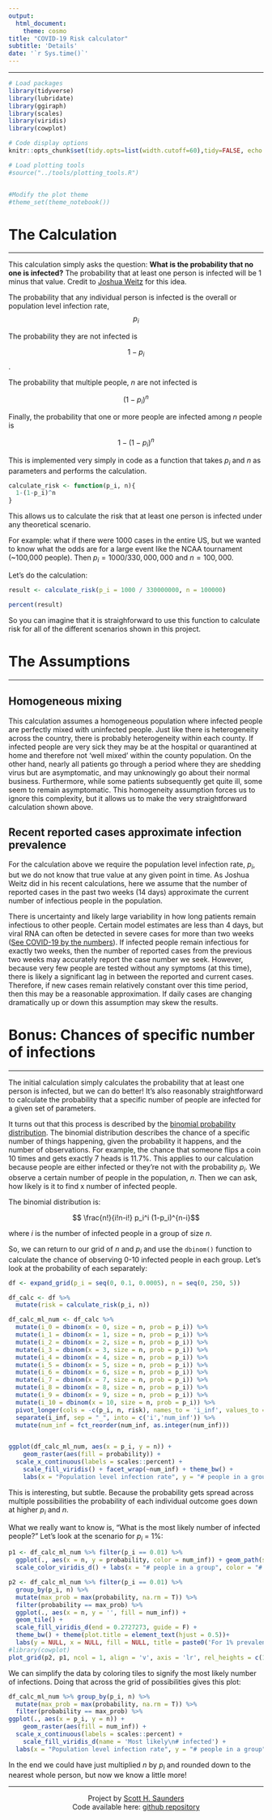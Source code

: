 ```yaml
---
output:
  html_document:
    theme: cosmo
title: "COVID-19 Risk calculator"
subtitle: 'Details' 
date: '`r Sys.time()`'
---
```


--------


```r
# Load packages
library(tidyverse)
library(lubridate)
library(ggiraph)
library(scales)
library(viridis)
library(cowplot)

# Code display options
knitr::opts_chunk$set(tidy.opts=list(width.cutoff=60),tidy=FALSE, echo = F, message=FALSE, warning=FALSE, fig.align="center", fig.retina = 2)

# Load plotting tools
#source("../tools/plotting_tools.R")


#Modify the plot theme
#theme_set(theme_notebook())
```

# The Calculation

-----

This calculation simply asks the question: **What is the probability that no one is infected?** The probability that at least one person is infected will be 1 minus that value. Credit to [Joshua Weitz](https://twitter.com/joshuasweitz) for this idea.

The probability that any individual person is infected is the overall or population level infection rate, 
$$p_i$$ 

The probability they are not infected is

$$1-p_i$$. 

The probability that multiple people, $n$ are not infected is 

$$(1-p_i)^n$$

Finally, the probability that one or more people are infected among $n$ people is 

$$1-(1-p_i)^n$$

This is implemented very simply in code as a function that takes $p_i$ and $n$ as parameters and performs the calculation.

```r
calculate_risk <- function(p_i, n){
  1-(1-p_i)^n
}
```

This allows us to calculate the risk that at least one person is infected under any theoretical scenario. 

For example: what if there were 1000 cases in the entire US, but we wanted to know what the odds are for a large event like the NCAA tournament (~100,000 people). Then $p_i = 1000 / 330,000,000$ and $n = 100,000$. 

Let's do the calculation:

```r
result <- calculate_risk(p_i = 1000 / 330000000, n = 100000)

percent(result)
```

So you can imagine that it is straighforward to use this function to calculate risk for all of the different scenarios shown in this project.

# The Assumptions

-----

## Homogeneous mixing

This calculation assumes a homogeneous population where infected people are perfectly mixed with uninfected people. Just like there is heterogeneity across the country, there is probably heterogeneity within each county. If infected people are very sick they may be at the hospital or quarantined at home and therefore not 'well mixed' within the county population. On the other hand, nearly all patients go through a period where they are shedding virus but are asymptomatic, and may unknowingly go about their normal business. Furthermore, while some patients subsequently get quite ill, some seem to remain asymptomatic. This homogeneity assumption forces us to ignore this complexity, but it allows us to make the very straightforward calculation shown above. 

## Recent reported cases approximate infection prevalence

For the calculation above we require the population level infection rate, $p_i$, but we do not know that true value at any given point in time. As Joshua Weitz did in his recent calculations, here we assume that the number of reported cases in the past two weeks (14 days) approximate the current number of infectious people in the population. 

There is uncertainty and likely large variability in how long patients remain infectious to other people. Certain model estimates are less than 4 days, but viral RNA can often be detected in severe cases for more than two weeks ([See COVID-19 by the numbers](https://elifesciences.org/articles/57309)). If infected people remain infectious for exactly two weeks, then the number of reported cases from the previous two weeks may accurately report the case number we seek. However, because very few people are tested without any symptoms (at this time), there is likely a significant lag in between the reported and current cases. Therefore, if new cases remain relatively constant over this time period, then this may be a reasonable approximation. If daily cases are changing dramatically up or down this assumption may skew the results. 

# Bonus: Chances of specific number of infections

-----

The initial calculation simply calculates the probability that at least one person is infected, but we can do better! It's also reasonably straightforward to calculate the probability that a specific number of people are infected for a given set of parameters. 

It turns out that this process is described by the [binomial probability distribution](https://en.wikipedia.org/wiki/Binomial_distribution). The binomial distribution describes the chance of a specific number of things happening, given the probability it happens, and the number of observations. For example, the chance that someone flips a coin 10 times and gets exactly 7 heads is 11.7%. This applies to our calculation because people are either infected or they're not with the probability $p_i$. We observe a certain number of people in the population, $n$. Then we can ask, how likely is it to find x number of infected people. 

The binomial distribution is:

$$ \frac{n!}{i!n-i!} p_i^i (1-p_i)^{n-i}$$

where $i$ is the number of infected people in a group of size $n$.

So, we can return to our grid of $n$ and $p_i$ and use the `dbinom()` function to calculate the chance of observing 0-10 infected people in each group. Let's look at the probability of each separately:

```r
df <- expand_grid(p_i = seq(0, 0.1, 0.0005), n = seq(0, 250, 5))

df_calc <- df %>% 
  mutate(risk = calculate_risk(p_i, n))

df_calc_ml_num <- df_calc %>% 
  mutate(i_0 = dbinom(x = 0, size = n, prob = p_i)) %>% 
  mutate(i_1 = dbinom(x = 1, size = n, prob = p_i)) %>% 
  mutate(i_2 = dbinom(x = 2, size = n, prob = p_i)) %>% 
  mutate(i_3 = dbinom(x = 3, size = n, prob = p_i)) %>% 
  mutate(i_4 = dbinom(x = 4, size = n, prob = p_i)) %>% 
  mutate(i_5 = dbinom(x = 5, size = n, prob = p_i)) %>% 
  mutate(i_6 = dbinom(x = 6, size = n, prob = p_i)) %>% 
  mutate(i_7 = dbinom(x = 7, size = n, prob = p_i)) %>% 
  mutate(i_8 = dbinom(x = 8, size = n, prob = p_i)) %>% 
  mutate(i_9 = dbinom(x = 9, size = n, prob = p_i)) %>% 
  mutate(i_10 = dbinom(x = 10, size = n, prob = p_i)) %>% 
  pivot_longer(cols = -c(p_i, n, risk), names_to = 'i_inf', values_to = 'probability') %>% 
  separate(i_inf, sep = "_", into = c('i','num_inf')) %>% 
  mutate(num_inf = fct_reorder(num_inf, as.integer(num_inf)))


ggplot(df_calc_ml_num, aes(x = p_i, y = n)) + 
    geom_raster(aes(fill = probability)) +
  scale_x_continuous(labels = scales::percent) +
    scale_fill_viridis() + facet_wrap(~num_inf) + theme_bw() + 
    labs(x = "Population level infection rate", y = "# people in a group", title = "")
```

This is interesting, but subtle. Because the probability gets spread across multiple possibilities the probability of each individual outcome goes down at higher $p_i$ and $n$.

What we really want to know is, "What is the most likely number of infected people?" Let's look at the scenario for $p_i$ = 1%:

```r
p1 <- df_calc_ml_num %>% filter(p_i == 0.01) %>% 
  ggplot(., aes(x = n, y = probability, color = num_inf)) + geom_path(size = 1) +
  scale_color_viridis_d() + labs(x = "# people in a group", color = "# people infected") + theme_bw()

p2 <- df_calc_ml_num %>% filter(p_i == 0.01) %>% 
  group_by(p_i, n) %>% 
  mutate(max_prob = max(probability, na.rm = T)) %>% 
  filter(probability == max_prob) %>% 
  ggplot(., aes(x = n, y = '', fill = num_inf)) + 
  geom_tile() +
  scale_fill_viridis_d(end = 0.2727273, guide = F) + 
  theme_bw() + theme(plot.title = element_text(hjust = 0.5))+
  labs(y = NULL, x = NULL, fill = NULL, title = paste0('For 1% prevalence, the mostly likely number of infected people')) 
#library(cowplot)
plot_grid(p2, p1, ncol = 1, align = 'v', axis = 'lr', rel_heights = c(1,3))

```

We can simplify the data by coloring tiles to signify the most likely number of infections. Doing that across the grid of possibilities gives this plot:

```r
df_calc_ml_num %>% group_by(p_i, n) %>% 
  mutate(max_prob = max(probability, na.rm = T)) %>% 
  filter(probability == max_prob) %>% 
ggplot(., aes(x = p_i, y = n)) + 
    geom_raster(aes(fill = num_inf)) +
  scale_x_continuous(labels = scales::percent) +
    scale_fill_viridis_d(name = 'Most likely\n# infected') + 
  labs(x = "Population level infection rate", y = "# people in a group", title = 'Most Likely number of infected people') + theme_bw() + theme(plot.title = element_text(hjust = 0.5))
```

In the end we could have just multiplied $n$ by $p_i$ and rounded down to the nearest whole person, but now we know a little more!

-----
<center>
Project by [Scott H. Saunders](https://scott-saunders.github.io/website/)
<br>
Code available here: [github repository](https://github.com/scott-saunders/covid_risk_calculator)
</center>
